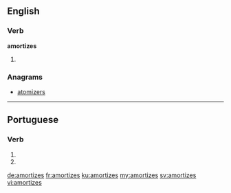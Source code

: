 ==English==

===Verb===
'''amortizes'''

# {{en-third-person singular of|amortize}}

===Anagrams===
* [[atomizers]]

----

==Portuguese==

===Verb===
{{head|pt|verb form}}

# {{conjugation of|amortizar||2|s|present|subjunctive|lang=pt}}
# {{conjugation of|amortizar||2|s|negative|imperative|lang=pt}}

[[de:amortizes]]
[[fr:amortizes]]
[[ku:amortizes]]
[[my:amortizes]]
[[sv:amortizes]]
[[vi:amortizes]]